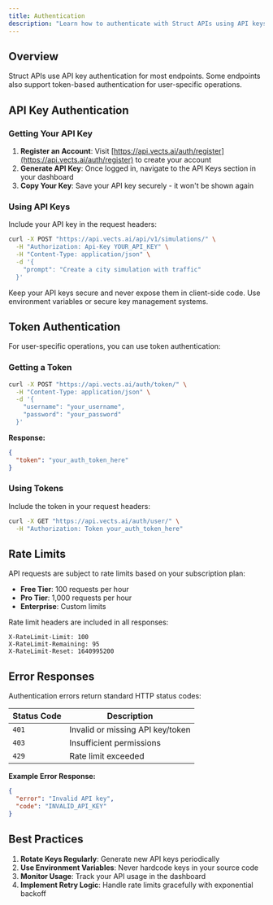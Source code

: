 ```yaml
---
title: Authentication
description: "Learn how to authenticate with Struct APIs using API keys and tokens"
---
```


## Overview

Struct APIs use API key authentication for most endpoints. Some endpoints also support token-based authentication for user-specific operations.

## API Key Authentication

### Getting Your API Key

1. **Register an Account**: Visit [https://api.vects.ai/auth/register](https://api.vects.ai/auth/register) to create your account
2. **Generate API Key**: Once logged in, navigate to the API Keys section in your dashboard
3. **Copy Your Key**: Save your API key securely - it won't be shown again

### Using API Keys

Include your API key in the request headers:

```bash
curl -X POST "https://api.vects.ai/api/v1/simulations/" \
  -H "Authorization: Api-Key YOUR_API_KEY" \
  -H "Content-Type: application/json" \
  -d '{
    "prompt": "Create a city simulation with traffic"
  }'
```

<Warning>
Keep your API keys secure and never expose them in client-side code. Use environment variables or secure key management systems.
</Warning>

## Token Authentication

For user-specific operations, you can use token authentication:

### Getting a Token

```bash
curl -X POST "https://api.vects.ai/auth/token/" \
  -H "Content-Type: application/json" \
  -d '{
    "username": "your_username",
    "password": "your_password"
  }'
```

**Response:**
```json
{
  "token": "your_auth_token_here"
}
```

### Using Tokens

Include the token in your request headers:

```bash
curl -X GET "https://api.vects.ai/auth/user/" \
  -H "Authorization: Token your_auth_token_here"
```

## Rate Limits

API requests are subject to rate limits based on your subscription plan:

- **Free Tier**: 100 requests per hour
- **Pro Tier**: 1,000 requests per hour  
- **Enterprise**: Custom limits

Rate limit headers are included in all responses:

```
X-RateLimit-Limit: 100
X-RateLimit-Remaining: 95
X-RateLimit-Reset: 1640995200
```

## Error Responses

Authentication errors return standard HTTP status codes:

| Status Code | Description |
|-------------|-------------|
| `401` | Invalid or missing API key/token |
| `403` | Insufficient permissions |
| `429` | Rate limit exceeded |

**Example Error Response:**
```json
{
  "error": "Invalid API key",
  "code": "INVALID_API_KEY"
}
```

## Best Practices

1. **Rotate Keys Regularly**: Generate new API keys periodically
2. **Use Environment Variables**: Never hardcode keys in your source code
3. **Monitor Usage**: Track your API usage in the dashboard
4. **Implement Retry Logic**: Handle rate limits gracefully with exponential backoff 